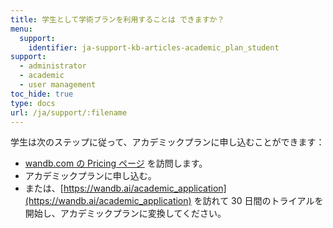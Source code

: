 ---
title: 学生として学術プランを利用することは できますか？
menu:
  support:
    identifier: ja-support-kb-articles-academic_plan_student
support:
  - administrator
  - academic
  - user management
toc_hide: true
type: docs
url: /ja/support/:filename
---
学生は次のステップに従って、アカデミックプランに申し込むことができます：

- [wandb.com の Pricing ページ](https://wandb.ai/site/pricing) を訪問します。
- アカデミックプランに申し込む。
- または、[https://wandb.ai/academic_application](https://wandb.ai/academic_application) を訪れて 30 日間のトライアルを開始し、アカデミックプランに変換してください。